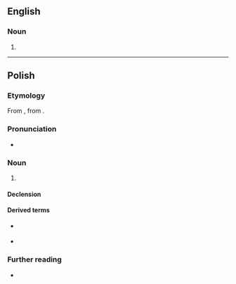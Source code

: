 ==English==

===Noun===
{{head|en|misspelling}}

# {{misspelling of|spasm|lang=en}}

----

==Polish==
{{wp|lang=pl}}

===Etymology===
From {{bor|pl|la|spasmus}}, from {{der|pl|grc|σπασμός}}.

===Pronunciation===
* {{pl-IPA}}

===Noun===
{{pl-noun|m-in}}

# {{lb|pl|symptom}} {{l|en|spasm}}
#: {{syn|pl|kurcz}}

====Declension====
{{pl-decl-noun-m-in}}

====Derived terms====
* {{q|adjective}} {{l|pl|spazmatyczny}}
* {{q|adverb}} {{l|pl|spazmatycznie}}

===Further reading===
* {{R:PWN}}